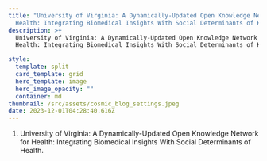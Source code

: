 ```yaml
---
title: "University of Virginia: A Dynamically-Updated Open Knowledge Network for
  Health: Integrating Biomedical Insights With Social Determinants of Health."
description: >+
  University of Virginia: A Dynamically-Updated Open Knowledge Network for
  Health: Integrating Biomedical Insights With Social Determinants of Health.

style:
  template: split
  card_template: grid
  hero_template: image
  hero_image_opacity: ""
  container: md
thumbnail: /src/assets/cosmic_blog_settings.jpeg
date: 2023-12-01T04:28:40.616Z
---
```





1. University of Virginia: A Dynamically-Updated Open Knowledge Network for Health: Integrating Biomedical Insights With Social Determinants of Health.




